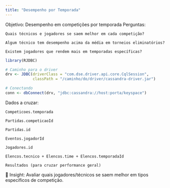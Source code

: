 ```yaml
---
title: "Desempenho por Temporada"
---
```


Objetivo: Desempenho em competições por temporada
Perguntas:

    Quais técnicos e jogadores se saem melhor em cada competição?

    Algum técnico tem desempenho acima da média em torneios eliminatórios?

    Existem jogadores que rendem mais em temporadas específicas?

```r
library(RJDBC)

# Caminho para o driver
drv <- JDBC(driverClass = "com.dse.driver.api.core.CqlSession", 
            classPath = "/caminho/do/driver/cassandra-driver.jar")

# Conectando
conn <- dbConnect(drv, "jdbc:cassandra://host:porta/keyspace")

```

Dados a cruzar:

    Competicoes.temporada

    Partidas.competicaoId

    Partidas.id

    Eventos.jogadorId

    Jogadores.id

    Elencos.tecnico + Elencos.time + Elencos.temporadaId

    Resultados (para cruzar performance geral)

📌 Insight: Avaliar quais jogadores/técnicos se saem melhor em tipos específicos de competição.

